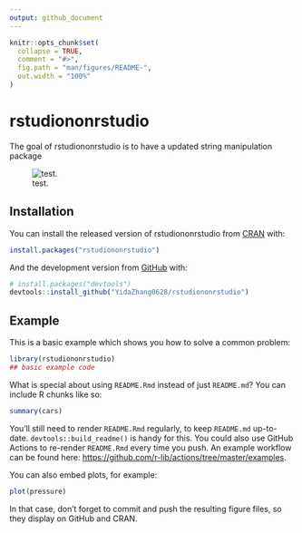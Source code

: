 ```yaml
---
output: github_document
---
```


<!-- README.md is generated from README.Rmd. Please edit that file -->

```r
knitr::opts_chunk$set(
  collapse = TRUE,
  comment = "#>",
  fig.path = "man/figures/README-",
  out.width = "100%"
)
```

# rstudiononrstudio

<!-- badges: start -->
<!-- badges: end -->

The goal of rstudiononrstudio is to have a updated string manipulation package 

![test.](inst/tv-test-image-card-rainbow-multi-color-bars-geometric-signals-retro-hardware-s-minimal-pop-art-print-suitable-89603635.jpeg)

## Installation

You can install the released version of rstudiononrstudio from [CRAN](https://CRAN.R-project.org) with:

``` r
install.packages("rstudiononrstudio")
```

And the development version from [GitHub](https://github.com/) with:

``` r
# install.packages("devtools")
devtools::install_github("YidaZhang0628/rstudiononrstudio")
```
## Example

This is a basic example which shows you how to solve a common problem:

```r
library(rstudiononrstudio)
## basic example code
```

What is special about using `README.Rmd` instead of just `README.md`? You can include R chunks like so:

```r
summary(cars)
```

You'll still need to render `README.Rmd` regularly, to keep `README.md` up-to-date. `devtools::build_readme()` is handy for this. You could also use GitHub Actions to re-render `README.Rmd` every time you push. An example workflow can be found here: <https://github.com/r-lib/actions/tree/master/examples>.

You can also embed plots, for example:

```r
plot(pressure)
```

In that case, don't forget to commit and push the resulting figure files, so they display on GitHub and CRAN.
